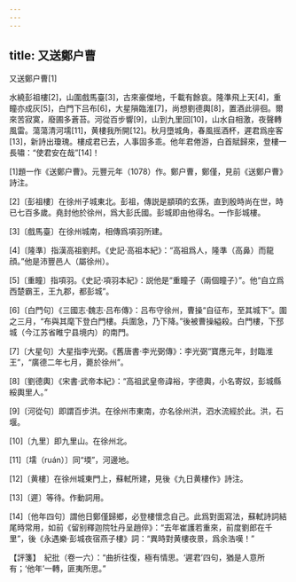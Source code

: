 ```yaml
---
---
---
```

title: 又送鄭户曹
---



又送鄭户曹[1]


水繞彭祖樓[2]，山圍戲馬臺[3]，古來豪傑地，千載有餘哀。隆準飛上天[4]，重瞳亦成灰[5]，白門下吕布[6]，大星隕臨淮[7]，尚想劉德輿[8]，置酒此徘徊。爾來苦寂寞，廢圃多蒼苔。河從百步響[9]，山到九里回[10]，山水自相激，夜聲轉風雷。蕩蕩清河壖[11]，黄樓我所開[12]。秋月墮城角，春風摇酒杯，遲君爲座客[13]，新詩出瓊瑰。樓成君已去，人事固多乖。他年君倦游，白首賦歸來，登樓一長嘯：“使君安在哉”[14]！

[1]題一作《送鄭户曹》。元豐元年（1078）作。鄭户曹，鄭僅，見前《送鄭户曹》詩注。

[2]〔彭祖樓〕在徐州子城東北。彭祖，傳説是顓頊的玄孫，直到殷時尚在世，時已七百多歲。堯封他於徐州，爲大彭氏國。彭城即由他得名。一作彭城樓。

[3]〔戲馬臺〕在徐州城南，相傳爲項羽所建。

[4]〔隆準〕指漢高祖劉邦。《史記·高祖本紀》：“高祖爲人，隆準（高鼻）而龍顔。”他是沛豐邑人（屬徐州）。

[5]〔重瞳〕指項羽。《史記·項羽本紀》：説他是“重瞳子（兩個瞳子）”。他“自立爲西楚霸王，王九郡，都彭城”。

[6]〔白門句〕《三國志·魏志·吕布傳》：吕布守徐州，曹操“自征布，至其城下”。圍之三月，“布與其麾下登白門樓。兵圍急，乃下降。”後被曹操縊殺。白門樓，下邳城（今江苏省睢宁县境内）的南門。

[7]〔大星句〕大星指李光弼。《舊唐書·李光弼傳》：李光弼“寶應元年，封臨淮王”，“廣德二年七月，薨於徐州”。

[8]〔劉德輿〕《宋書·武帝本紀》：“高祖武皇帝諱裕，字德輿，小名寄奴，彭城縣綏輿里人。”

[9]〔河從句〕即謂百步洪。在徐州市東南，亦名徐州洪，泗水流經於此。洪，石堰。

[10]〔九里〕即九里山。在徐州北。

[11]〔壖（ruán）〕同“堧”，河邊地。

[12]〔黄樓〕在徐州城東門上，蘇軾所建，見後《九日黄樓作》詩注。

[13]〔遲〕等待。作動詞用。

[14]〔他年四句〕謂他日鄭僅歸鄉，必登樓懷念自己。此爲對面寫法，蘇軾詩詞結尾時常用，如前《留别釋迦院牡丹呈趙倅》：“去年崔護若重來，前度劉郎在千里”，後《永遇樂·彭城夜宿燕子樓》詞：“異時對黄樓夜景，爲余浩嘆！”

【評箋】　紀批（卷一六）：“曲折往復，極有情思。‘遲君’四句，猶是人意所有；‘他年’一轉，匪夷所思。”
